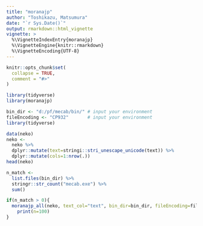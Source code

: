 ```yaml
---
title: "moranajp"
author: "Toshikazu, Matsumura"
date: "`r Sys.Date()`"
output: rmarkdown::html_vignette
vignette: >
  %\VignetteIndexEntry{moranajp}
  %\VignetteEngine{knitr::rmarkdown}
  %\VignetteEncoding{UTF-8}
---
```


```r
knitr::opts_chunk$set(
  collapse = TRUE,
  comment = "#>"
)
```

```r
library(tidyverse)
library(moranajp)
```

```r
bin_dir <- "d:/pf/mecab/bin/" # input your environment 
fileEncoding <- "CP932"       # input your environment
library(tidyverse)

data(neko)
neko <- 
  neko %>%
  dplyr::mutate(text=stringi::stri_unescape_unicode(text)) %>%
  dplyr::mutate(cols=1:nrow(.))
head(neko)

n_match <- 
  list.files(bin_dir) %>%
  stringr::str_count("mecab.exe") %>%
  sum()

if(n_match > 0){
  moranajp_all(neko, text_col="text", bin_dir=bin_dir, fileEncoding=fileEncoding) %>%
    print(n=100)
}
```
